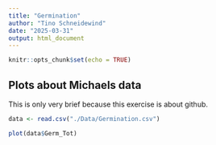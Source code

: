 ```yaml
---
title: "Germination"
author: "Tino Schneidewind"
date: "2025-03-31"
output: html_document
---
```


```r
knitr::opts_chunk$set(echo = TRUE)
```

## Plots about Michaels data

This is only very brief because this exercise is about github.

```r

data <- read.csv("./Data/Germination.csv")

plot(data$Germ_Tot)
```

